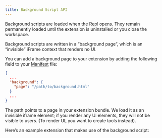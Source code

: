 ```yaml
---
title: Background Script API
---
```



Background scripts are loaded when the Repl opens. They remain permanently loaded until the extension is uninstalled or you close the workspace.

Background scripts are written in a “background page”, which is an “invisible” iFrame context that renders no UI.

You can add a background page to your extension by adding the following field to your [Manifest](/extensions/api/manifest) file:

```json
{
  ...
  "background": {
    "page": "/path/to/background.html"
  }
  ...
}
```

The path points to a page in your extension bundle. We load it as an invisible iframe element; if you render any UI elements, they will not be visible to users. (To render UI, you want to create tools instead).

Here’s an example extension that makes use of the background script:

<ResourceCard
  image="https://docimg.replit.com/extensions/docs-hero.png"
  href="https://replit.com/@util/background-script-example#README.md"
  title="Background Script Example"
  description="A simple example of a background script."
/>
